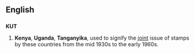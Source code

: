 {{also|kút|kut}}
==English==
{{wikipedia}}

==={{initialism-old|en}}===
'''KUT'''

# {{context|philately}} '''Kenya''', '''Uganda''', '''Tanganyika''', used to signify the [[joint]] issue of stamps by these countries from the mid 1930s to the early 1960s.